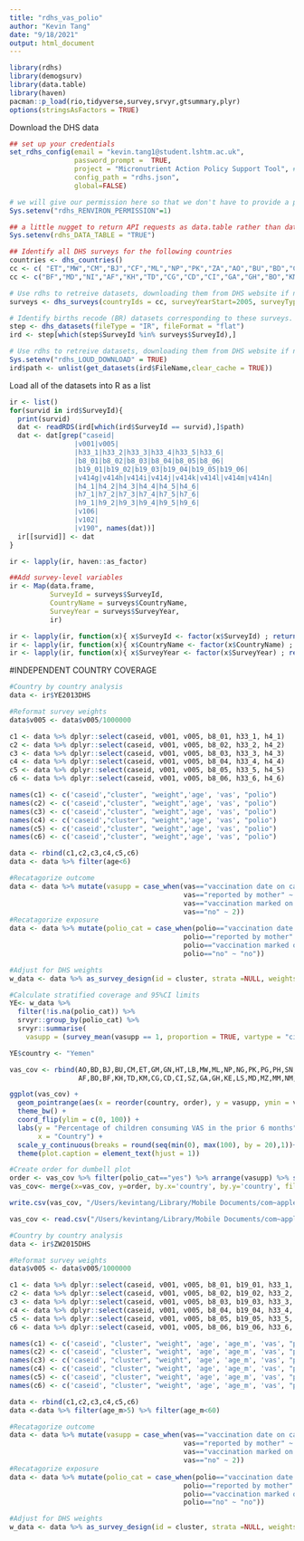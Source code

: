 ```yaml
---
title: "rdhs_vas_polio"
author: "Kevin Tang"
date: "9/18/2021"
output: html_document
---
```


```r
library(rdhs)
library(demogsurv)
library(data.table)
library(haven)
pacman::p_load(rio,tidyverse,survey,srvyr,gtsummary,plyr)
options(stringsAsFactors = TRUE)
```

Download the DHS data
```r
## set up your credentials
set_rdhs_config(email = "kevin.tang1@student.lshtm.ac.uk",
                password_prompt =  TRUE,
                project = "Micronutrient Action Policy Support Tool", # Put your project name here
                config_path = "rdhs.json",
                global=FALSE)

# we will give our permission here so that we don't have to provide a prompt within the README.
Sys.setenv("rdhs_RENVIRON_PERMISSION"=1)

## a little nugget to return API requests as data.table rather than data.frame.
Sys.setenv(rdhs_DATA_TABLE = "TRUE")

## Identify all DHS surveys for the following countries
countries <- dhs_countries()
cc <- c( "ET","MW","CM","BJ","CF","ML","NP","PK","ZA","AO","BU","BD","GM","HT","LB","NG","PG","PH","SN","SL","TJ","TZ","TL","UG","ZM","ZW")
cc <- c("BF","MD","NI","AF","KH","TD","CG","CD","CI","GA","GH","BO","KM","SZ","GN","KE","LS","MZ","MM","NM","RW","ST","TG","YE")

# Use rdhs to retreive datasets, downloading them from DHS website if not already in the rdhs cache.
surveys <- dhs_surveys(countryIds = cc, surveyYearStart=2005, surveyType = "DHS")

# Identify births recode (BR) datasets corresponding to these surveys.
step <- dhs_datasets(fileType = "IR", fileFormat = "flat")
ird <- step[which(step$SurveyId %in% surveys$SurveyId),]

# Use rdhs to retreive datasets, downloading them from DHS website if not already in the rdhs cache.
Sys.setenv("rdhs_LOUD_DOWNLOAD" = TRUE)
ird$path <- unlist(get_datasets(ird$FileName,clear_cache = TRUE))
```

Load all of the datasets into R as a list
```r
ir <- list()
for(survid in ird$SurveyId){
  print(survid)
  dat <- readRDS(ird[which(ird$SurveyId == survid),]$path)
  dat <- dat[grep("caseid|
                |v001|v005|
                |h33_1|h33_2|h33_3|h33_4|h33_5|h33_6|
                |b8_01|b8_02|b8_03|b8_04|b8_05|b8_06|
                |b19_01|b19_02|b19_03|b19_04|b19_05|b19_06|                
                |v414g|v414h|v414i|v414j|v414k|v414l|v414m|v414n|
                |h4_1|h4_2|h4_3|h4_4|h4_5|h4_6|
                |h7_1|h7_2|h7_3|h7_4|h7_5|h7_6|
                |h9_1|h9_2|h9_3|h9_4|h9_5|h9_6|
                |v106|
                |v102|
                |v190", names(dat))]
  ir[[survid]] <- dat
}

ir <- lapply(ir, haven::as_factor)

##Add survey-level variables
ir <- Map(data.frame,
          SurveyId = surveys$SurveyId,
          CountryName = surveys$CountryName,
          SurveyYear = surveys$SurveyYear,
          ir)

ir <- lapply(ir, function(x){ x$SurveyId <- factor(x$SurveyId) ; return(x)})
ir <- lapply(ir, function(x){ x$CountryName <- factor(x$CountryName) ; return(x)})
ir <- lapply(ir, function(x){ x$SurveyYear <- factor(x$SurveyYear) ; return(x)})
```



#INDEPENDENT COUNTRY COVERAGE
```r
#Country by country analysis
data <- ir$YE2013DHS

#Reformat survey weights
data$v005 <- data$v005/1000000 

c1 <- data %>% dplyr::select(caseid, v001, v005, b8_01, h33_1, h4_1)
c2 <- data %>% dplyr::select(caseid, v001, v005, b8_02, h33_2, h4_2)
c3 <- data %>% dplyr::select(caseid, v001, v005, b8_03, h33_3, h4_3)
c4 <- data %>% dplyr::select(caseid, v001, v005, b8_04, h33_4, h4_4)
c5 <- data %>% dplyr::select(caseid, v001, v005, b8_05, h33_5, h4_5)
c6 <- data %>% dplyr::select(caseid, v001, v005, b8_06, h33_6, h4_6)

names(c1) <- c('caseid',"cluster", "weight",'age', 'vas', "polio")
names(c2) <- c('caseid',"cluster", "weight",'age', 'vas', "polio")
names(c3) <- c('caseid',"cluster", "weight",'age', 'vas', "polio")
names(c4) <- c('caseid',"cluster", "weight",'age', 'vas', "polio")
names(c5) <- c('caseid',"cluster", "weight",'age', 'vas', "polio")
names(c6) <- c('caseid',"cluster", "weight",'age', 'vas', "polio")

data <- rbind(c1,c2,c3,c4,c5,c6)
data <- data %>% filter(age<6)

#Recatagorize outcome
data <- data %>% mutate(vasupp = case_when(vas=="vaccination date on card" ~ 1,
                                           vas=="reported by mother" ~ 1,
                                           vas=="vaccination marked on card" ~ 1,
                                           vas=="no" ~ 2))
#Recatagorize exposure
data <- data %>% mutate(polio_cat = case_when(polio=="vaccination date on card" ~ "yes",
                                           polio=="reported by mother" ~ "yes",
                                           polio=="vaccination marked on card" ~ "yes",
                                           polio=="no" ~ "no"))

#Adjust for DHS weights
w_data <- data %>% as_survey_design(id = cluster, strata =NULL, weights = weight, nest=T)
```


```r
#Calculate stratified coverage and 95%CI limits 
YE<- w_data %>%
  filter(!is.na(polio_cat)) %>% 
  srvyr::group_by(polio_cat) %>%
  srvyr::summarise(
    vasupp = (survey_mean(vasupp == 1, proportion = TRUE, vartype = "ci",na.rm = T)) * 100)

YE$country <- "Yemen"

vas_cov <- rbind(AO,BD,BJ,BU,CM,ET,GM,GN,HT,LB,MW,ML,NP,NG,PK,PG,PH,SN,SL,ZA,TJ,TZ,UG,ZM,ZW,
                 AF,BO,BF,KH,TD,KM,CG,CD,CI,SZ,GA,GH,KE,LS,MD,MZ,MM,NM,NI,RW,ST,TG,YE)

ggplot(vas_cov) + 
  geom_pointrange(aes(x = reorder(country, order), y = vasupp, ymin = vasupp_low, ymax = vasupp_upp, color = polio_cat))+ 
  theme_bw() +
  coord_flip(ylim = c(0, 100)) +
  labs(y = "Percentage of children consuming VAS in the prior 6 months",
       x = "Country") +
  scale_y_continuous(breaks = round(seq(min(0), max(100), by = 20),1))+
  theme(plot.caption = element_text(hjust = 1))
```

```r
#Create order for dumbell plot
order <- vas_cov %>% filter(polio_cat=="yes") %>% arrange(vasupp) %>% select(country) %>% dplyr::mutate(order = row_number())
vas_cov<- merge(x=vas_cov, y=order, by.x='country', by.y='country', fill=-9999, all.x = TRUE)

write.csv(vas_cov, "/Users/kevintang/Library/Mobile Documents/com~apple~CloudDocs/Documents/r_projects/unicef_vasupp/data/vas_polio.csv", row.names=FALSE)

vas_cov <- read.csv("/Users/kevintang/Library/Mobile Documents/com~apple~CloudDocs/Documents/r_projects/unicef_vasupp/data/vas_polio.csv")
```


```r
#Country by country analysis
data <- ir$ZW2015DHS

#Reformat survey weights
data$v005 <- data$v005/1000000 

c1 <- data %>% dplyr::select(caseid, v001, v005, b8_01, b19_01, h33_1, h4_1)
c2 <- data %>% dplyr::select(caseid, v001, v005, b8_02, b19_02, h33_2, h4_2)
c3 <- data %>% dplyr::select(caseid, v001, v005, b8_03, b19_03, h33_3, h4_3)
c4 <- data %>% dplyr::select(caseid, v001, v005, b8_04, b19_04, h33_4, h4_4)
c5 <- data %>% dplyr::select(caseid, v001, v005, b8_05, b19_05, h33_5, h4_5)
c6 <- data %>% dplyr::select(caseid, v001, v005, b8_06, b19_06, h33_6, h4_6)

names(c1) <- c('caseid', "cluster", "weight", 'age', 'age_m', 'vas', "polio")
names(c2) <- c('caseid', "cluster", "weight", 'age', 'age_m', 'vas', "polio")
names(c3) <- c('caseid', "cluster", "weight", 'age', 'age_m', 'vas', "polio")
names(c4) <- c('caseid', "cluster", "weight", 'age', 'age_m', 'vas', "polio")
names(c5) <- c('caseid', "cluster", "weight", 'age', 'age_m', 'vas', "polio")
names(c6) <- c('caseid', "cluster", "weight", 'age', 'age_m', 'vas', "polio")

data <- rbind(c1,c2,c3,c4,c5,c6)
data <-data %>% filter(age_m>5) %>% filter(age_m<60)

#Recatagorize outcome
data <- data %>% mutate(vasupp = case_when(vas=="vaccination date on card" ~ 1,
                                           vas=="reported by mother" ~ 1,
                                           vas=="vaccination marked on card" ~ 1,
                                           vas=="no" ~ 2))
#Recatagorize exposure
data <- data %>% mutate(polio_cat = case_when(polio=="vaccination date on card" ~ "yes",
                                           polio=="reported by mother" ~ "yes",
                                           polio=="vaccination marked on card" ~ "yes",
                                           polio=="no" ~ "no"))

#Adjust for DHS weights
w_data <- data %>% as_survey_design(id = cluster, strata =NULL, weights = weight, nest=T)
```